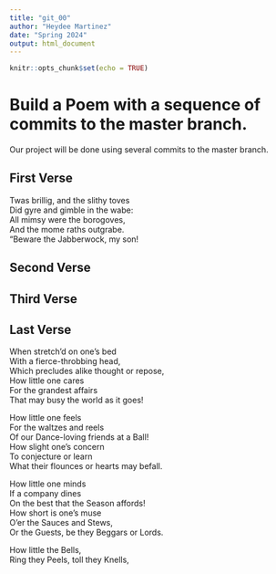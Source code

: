 ```yaml
---
title: "git_00"
author: "Heydee Martinez"
date: "Spring 2024"
output: html_document
---
```


```r
knitr::opts_chunk$set(echo = TRUE)
```
# Build a Poem with a sequence of commits to the master branch.
Our project will be done using several commits to the master branch.
<!-- Do not modify or change any text in "!--" bracketed areas such as this --- these are instructions to
you, if you change any of this the git program will notice it and compromise your git merging strategy !-->

## First Verse 
<!--Put the first five lines of a poem by Lewis Carrol in this section!-->
Twas brillig, and the slithy toves  
Did gyre and gimble in the wabe:  
All mimsy were the borogoves,  
And the mome raths outgrabe.  
“Beware the Jabberwock, my son!  
  
## Second Verse
<!--Put the first five lines of a poem by Robert Frost here!-->
  
## Third Verse
<!--Put the first two verses of The Walrus and the Carpenter here!-->

## Last Verse
<!--Put a short poem of your choice 8-20 lines,here!-->
When stretch'd on one's bed  
With a fierce-throbbing head,  
Which precludes alike thought or repose,  
How little one cares  
For the grandest affairs  
That may busy the world as it goes!  

How little one feels  
For the waltzes and reels  
Of our Dance-loving friends at a Ball!  
How slight one's concern  
To conjecture or learn  
What their flounces or hearts may befall.  

How little one minds  
If a company dines  
On the best that the Season affords!  
How short is one's muse  
O'er the Sauces and Stews,  
Or the Guests, be they Beggars or Lords.  

How little the Bells,  
Ring they Peels, toll they Knells,  